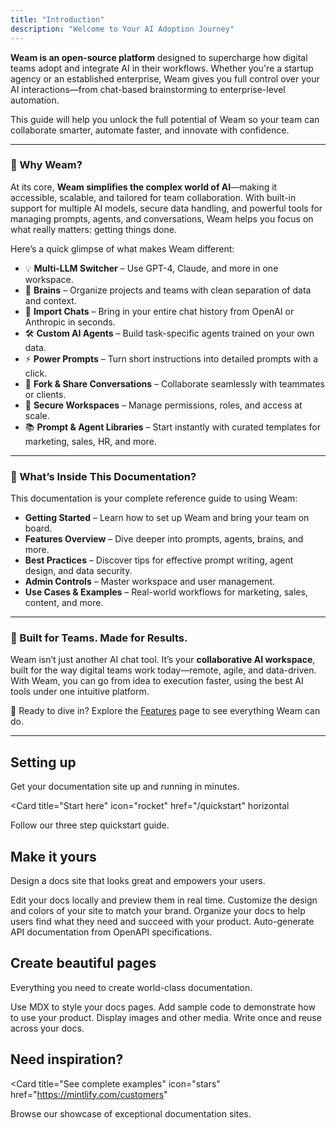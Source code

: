 ```yaml
---
title: "Introduction"
description: "Welcome to Your AI Adoption Journey"
---
```


**Weam is an open-source platform** designed to supercharge how digital teams adopt and integrate AI in their workflows. Whether you're a startup agency or an established enterprise, Weam gives you full control over your AI interactions—from chat-based brainstorming to enterprise-level automation.

This guide will help you unlock the full potential of Weam so your team can collaborate smarter, automate faster, and innovate with confidence.

---

### 🌟 Why Weam?

At its core, **Weam simplifies the complex world of AI**—making it accessible, scalable, and tailored for team collaboration. With built-in support for multiple AI models, secure data handling, and powerful tools for managing prompts, agents, and conversations, Weam helps you focus on what really matters: getting things done.

Here’s a quick glimpse of what makes Weam different:

- 💡 **Multi-LLM Switcher** – Use GPT-4, Claude, and more in one workspace.
- 🧠 **Brains** – Organize projects and teams with clean separation of data and context.
- 📂 **Import Chats** – Bring in your entire chat history from OpenAI or Anthropic in seconds.
- 🛠 **Custom AI Agents** – Build task-specific agents trained on your own data.
- ⚡️ **Power Prompts** – Turn short instructions into detailed prompts with a click.
- 🔄 **Fork & Share Conversations** – Collaborate seamlessly with teammates or clients.
- 🔐 **Secure Workspaces** – Manage permissions, roles, and access at scale.
- 📚 **Prompt & Agent Libraries** – Start instantly with curated templates for marketing, sales, HR, and more.

---

### 🧭 What’s Inside This Documentation?

This documentation is your complete reference guide to using Weam:

- **Getting Started** – Learn how to set up Weam and bring your team on board.
- **Features Overview** – Dive deeper into prompts, agents, brains, and more.
- **Best Practices** – Discover tips for effective prompt writing, agent design, and data security.
- **Admin Controls** – Master workspace and user management.
- **Use Cases & Examples** – Real-world workflows for marketing, sales, content, and more.

---

### 🚀 Built for Teams. Made for Results.

Weam isn’t just another AI chat tool. It’s your **collaborative AI workspace**, built for the way digital teams work today—remote, agile, and data-driven. With Weam, you can go from idea to execution faster, using the best AI tools under one intuitive platform.

🔗 Ready to dive in? Explore the [Features](/features) page to see everything Weam can do.

---

## Setting up

Get your documentation site up and running in minutes.

<Card
  title="Start here"
  icon="rocket"
  href="/quickstart"
  horizontal
>
  Follow our three step quickstart guide.
</Card>

## Make it yours

Design a docs site that looks great and empowers your users.

<Columns cols={2}>
  <Card
    title="Edit locally"
    icon="pen-to-square"
    href="/development"
  >
    Edit your docs locally and preview them in real time.
  </Card>
  <Card
    title="Customize your site"
    icon="palette"
    href="/essentials/settings"
  >
    Customize the design and colors of your site to match your brand.
  </Card>
    <Card
    title="Set up navigation"
    icon="map"
    href="/essentials/navigation"
  >
    Organize your docs to help users find what they need and succeed with your product.
  </Card>
  <Card
    title="API documentation"
    icon="terminal"
    href="/api-reference/introduction"
  >
    Auto-generate API documentation from OpenAPI specifications.
  </Card>
</Columns>

## Create beautiful pages

Everything you need to create world-class documentation.

<Columns cols={2}>
  <Card
    title="Write with MDX"
    icon="pen-fancy"
    href="/essentials/markdown"
  >
    Use MDX to style your docs pages.
  </Card>
  <Card
    title="Code samples"
    icon="code"
    href="/essentials/code"
  >
    Add sample code to demonstrate how to use your product.
  </Card>
  <Card
    title="Images"
    icon="image"
    href="/essentials/images"
  >
    Display images and other media.
  </Card>
  <Card
    title="Reusable snippets"
    icon="recycle"
    href="/essentials/reusable-snippets"
  >
    Write once and reuse across your docs.
  </Card>
</Columns>

## Need inspiration?

<Card
  title="See complete examples"
  icon="stars"
  href="https://mintlify.com/customers"
>
  Browse our showcase of exceptional documentation sites.
</Card>
